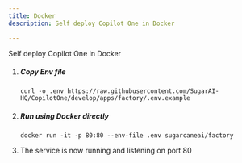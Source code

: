 ```yaml
---
title: Docker
description: Self deploy Copilot One in Docker

---
```






Self deploy Copilot One in Docker

<Steps>



1.  ##### Copy Env file

     ```github
    curl -o .env https://raw.githubusercontent.com/SugarAI-HQ/CopilotOne/develop/apps/factory/.env.example
    ```



3.  ##### Run using Docker directly

    ```github
    docker run -it -p 80:80 --env-file .env sugarcaneai/factory
    ```

4. The service is now running and listening on port 80


</Steps>
